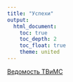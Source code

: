 ```yaml
---
title: "Успехи"
output:
  html_document:
    toc: true
    toc_depth: 2
    toc_float: true
    theme: united
---
```


<a href="https://docs.google.com/spreadsheets/d/1KvPegZqbOVsDEhmOVxHTK_WS4ECpaK1WKi4uPxJnhvE/edit?usp=sharing" title=>Ведомость ТВиМС</a>
